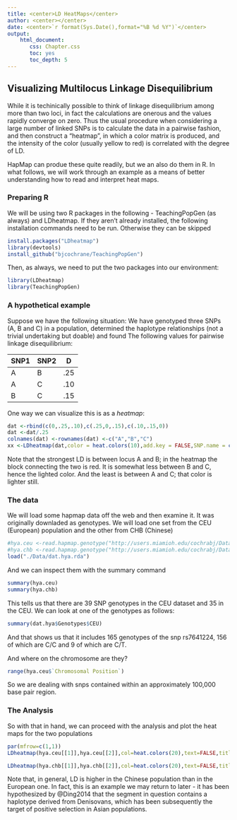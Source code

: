 ```yaml
---
title: <center>LD HeatMaps</center>
author: <center></center>
date: <center>`r format(Sys.Date(),format="%B %d %Y")`</center>
output: 
    html_document:
       css: Chapter.css
       toc: yes
       toc_depth: 5
---
```

## Visualizing Multilocus Linkage Disequilibrium

While it is techinically possible to think of linkage disequilibrium among more than two loci, in fact the calculations are onerous and the values rapidly converge on zero.  Thus the usual procedure when considering a large number of linked SNPs is to calculate the data in a pairwise fashion, and then construct a "heatmap", in which a color matrix is produced, and the intensity of the color (usually yellow to red) is correlated with the degree of LD.

HapMap can produe these quite readily, but we an also do them in R.  In what follows, we will work through an example as a means of better understanding how to read and interpret heat maps.

### Preparing R

We will be using two R packages in the following - TeachingPopGen (as always) and LDheatmap.  If they aren't already installed, the following installation commands need to be run.  Otherwise they can be skipped

```r
install.packages("LDheatmap")
library(devtools)
install_github("bjcochrane/TeachingPopGen")
```

Then, as always, we need to put the two packages into our environment:

```r
library(LDheatmap)
library(TeachingPopGen)
```
### A hypothetical example

Suppose we have the following situation:  We have genotyped three SNPs (A, B and C) in a population, determined the haplotype relationships (not a trivial undertaking but doable) and found The following values for pairwise linkage disequilibrium:

SNP1|SNP2|D
---|---|---
A|B|.25
A|C|.10
B|C|.15

One way we can visualize this is as a *heatmap*:

```r
dat <-rbind(c(0,.25,.10),c(.25,0,.15),c(.10,.15,0))
dat <-dat/.25
colnames(dat) <-rownames(dat) <-c("A","B","C")
xx <-LDheatmap(dat,color = heat.colors(10),add.key = FALSE,SNP.name = c("A","B","C"),add.map = TRUE,text = FALSE)
```

Note that the strongest LD is between locus A and B; in the heatmap the block connecting the two is red. It is somewhat less between B and C, hence the lighted color.  And the least is between A and C; that color is lighter still.

### The data

We will load some hapmap data off the web and then examine it.  It was originally downladed as genotypes.  We will load one set from the CEU (European) population and the other from CHB (Chinese)

```r
#hya.ceu <-read.hapmap.genotype("http://users.miamioh.edu/cochrabj/Data/hyal2.ceu.genotype") #European
#hya.chb <-read.hapmap.genotype("http://users.miamioh.edu/cochrabj/Data/hyal2.chb.genotype")
load("./Data/dat.hya.rda")
```
And we can inspect them with the summary command

```r
summary(hya.ceu)
summary(hya.chb)
```


This tells us that there are 39 SNP genotypes in the CEU dataset and 35 in the CEU. We can look at one of the genotypes as follows:

```r
summary(dat.hya$Genotypes$CEU)
```

And that shows us that it includes 165 genotypes of the snp rs7641224, 156 of which are C/C and 9 of which are C/T.

And where on the chromosome are they?

```r
range(hya.ceu$`Chromosomal Position`)
```

So we are dealing with snps contained within an approximately 100,000 base pair region.

### The Analysis

So with that in hand, we can proceed with the analysis and plot the heat maps for the two populations


```r

par(mfrow=c(1,1))
LDheatmap(hya.ceu[[1]],hya.ceu[[2]],col=heat.colors(20),text=FALSE,title="CEU")

LDheatmap(hya.chb[[1]],hya.chb[[2]],col=heat.colors(20),text=FALSE,title="CHB")
```

Note that, in general, LD is higher in the Chinese population than in the European one.  In fact, this is an example we may return to later - it has been hypothesized by @Ding2014 that the segment in question contains a haplotype derived from Denisovans, which has been subsequently the target of positive selection in Asian populations.